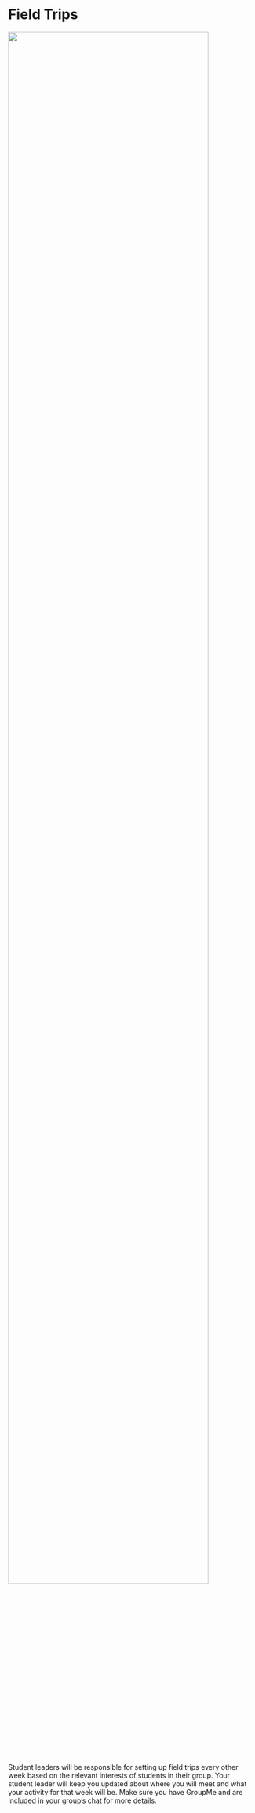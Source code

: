 # Field Trips

![](images/field-trip.png){width="90%"}


Student leaders will be responsible for setting up field trips every other week based on the relevant interests of students in their group. Your student leader will keep you updated about where you will meet and what your activity for that week will be. Make sure you have GroupMe and are included in your group's chat for more details.
